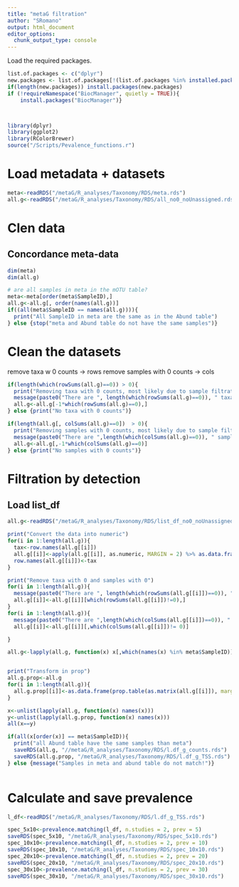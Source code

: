 ```yaml
---
title: "metaG filtration"
author: "SRomano"
output: html_document
editor_options: 
  chunk_output_type: console
---
```


Load the required packages.

```r
list.of.packages <- c("dplyr")
new.packages <- list.of.packages[!(list.of.packages %in% installed.packages()[,"Package"])]
if(length(new.packages)) install.packages(new.packages)
if (!requireNamespace("BiocManager", quietly = TRUE)){
    install.packages("BiocManager")}



library(dplyr)
library(ggplot2)
library(RColorBrewer)
source("/Scripts/Pevalence_functions.r")
```

# Load metadata + datasets
```r
meta<-readRDS("/metaG/R_analyses/Taxonomy/RDS/meta.rds")
all.g<-readRDS("/metaG/R_analyses/Taxonomy/RDS/all_no0_noUnassigned.rds")
```

# Clen data
## Concordance meta-data
```r
dim(meta)
dim(all.g)

# are all samples in meta in the mOTU table?
meta<-meta[order(meta$SampleID),]
all.g<-all.g[, order(names(all.g))]
if((all(meta$SampleID == names(all.g)))){
  print("All SampleID in meta are the same as in the Abund table")
} else {stop("meta and Abund table do not have the same samples")}

```
# Clean the datasets
remove taxa w 0 counts -> rows
remove samples with 0 counts -> cols
```r
if(length(which(rowSums(all.g)==0)) > 0){
  print("Removing taxa with 0 counts, most likely due to sample filtration")
  message(paste0("There are ", length(which(rowSums(all.g)==0)), " taxa with 0 counts. removed!"))
  all.g<-all.g[-1*which(rowSums(all.g)==0),]
} else {print("No taxa with 0 counts")}

if(length(all.g[, colSums(all.g)==0])  > 0){
  print("Removing samples with 0 counts, most likely due to sample filtration")
  message(paste0("There are ",length(which(colSums(all.g)==0)), " samples with 0 counts. removed!"))
  all.g<-all.g[,-1*which(colSums(all.g)==0)]
} else {print("No samples with 0 counts")}

```

# Filtration by detection
## Load list_df

```r
all.g<-readRDS("/metaG/R_analyses/Taxonomy/RDS/list_df_no0_noUnassigned.rds")

print("Convert the data into numeric")
for(i in 1:length(all.g)){
  tax<-row.names(all.g[[i]])
  all.g[[i]]<-apply(all.g[[i]], as.numeric, MARGIN = 2) %>% as.data.frame()
  row.names(all.g[[i]])<-tax
}

print("Remove taxa with 0 and samples with 0")
for(i in 1:length(all.g)){
  message(paste0("There are ", length(which(rowSums(all.g[[i]])==0)), " taxa with 0 counts. removed!"))
  all.g[[i]]<-all.g[[i]][which(rowSums(all.g[[i]])!=0),]
}
for(i in 1:length(all.g)){
  message(paste0("There are ",length(which(colSums(all.g[[i]])==0)), " samples with 0 counts. removed!"))
  all.g[[i]]<-all.g[[i]][,which(colSums(all.g[[i]])!= 0)] 

}

all.g<-lapply(all.g, function(x) x[,which(names(x) %in% meta$SampleID)])


print("Transform in prop")
all.g.prop<-all.g
for(i in 1:length(all.g)){
  all.g.prop[[i]]<-as.data.frame(prop.table(as.matrix(all.g[[i]]), margin = 2))
}

x<-unlist(lapply(all.g, function(x) names(x)))
y<-unlist(lapply(all.g.prop, function(x) names(x)))
all(x==y)

if(all(x[order(x)] == meta$SampleID)){
  print("all Abund table have the same samples than meta")
  saveRDS(all.g, "//metaG/R_analyses/Taxonomy/RDS/l.df_g_counts.rds")
  saveRDS(all.g.prop, "/metaG/R_analyses/Taxonomy/RDS/l.df_g_TSS.rds")
} else {message("Samples in meta and abund table do not match!")}



```

# Calculate and save prevalence
```r
l_df<-readRDS("/metaG/R_analyses/Taxonomy/RDS/l.df_g_TSS.rds")

spec_5x10<-prevalence.matching(l_df, n.studies = 2, prev = 5) 
saveRDS(spec_5x10, "/metaG/R_analyses/Taxonomy/RDS/spec_5x10.rds")
spec_10x10<-prevalence.matching(l_df, n.studies = 2, prev = 10)
saveRDS(spec_10x10, "/metaG/R_analyses/Taxonomy/RDS/spec_10x10.rds")
spec_20x10<-prevalence.matching(l_df, n.studies = 2, prev = 20)
saveRDS(spec_20x10, "/metaG/R_analyses/Taxonomy/RDS/spec_20x10.rds")
spec_30x10<-prevalence.matching(l_df, n.studies = 2, prev = 30)
saveRDS(spec_30x10, "/metaG/R_analyses/Taxonomy/RDS/spec_30x10.rds")
```
